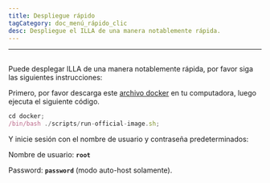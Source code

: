 ```yaml
---
title: Despliegue rápido
tagCategory: doc_menú_rápido_clic
desc: Despliegue el ILLA de una manera notablemente rápida.
---
```


* * *

## <Heading hidden>Despliegue rápido</Heading>

Puede desplegar ILLA de una manera notablemente rápida, por favor siga las siguientes instrucciones:

Primero, por favor descarga este [archivo docker](https://github.com/illacloud/deploy-illa-manually/tree/main/docker) en tu computadora, luego ejecuta el siguiente código.

```jsx
cd docker;
/bin/bash ./scripts/run-official-image.sh;
```

Y inicie sesión con el nombre de usuario y contraseña predeterminados:

Nombre de usuario: **`root`**

Password: **`password`** (modo auto-host solamente).

